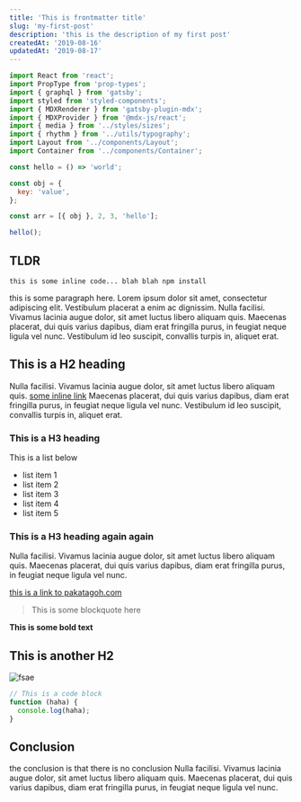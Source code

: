 ```yaml
---
title: 'This is frontmatter title'
slug: 'my-first-post'
description: 'this is the description of my first post'
createdAt: '2019-08-16'
updatedAt: '2019-08-17'
---
```


```jsx
import React from 'react';
import PropType from 'prop-types';
import { graphql } from 'gatsby';
import styled from 'styled-components';
import { MDXRenderer } from 'gatsby-plugin-mdx';
import { MDXProvider } from '@mdx-js/react';
import { media } from '../styles/sizes';
import { rhythm } from '../utils/typography';
import Layout from '../components/Layout';
import Container from '../components/Container';
```

```javascript
const hello = () => 'world';

const obj = {
  key: 'value',
};

const arr = [{ obj }, 2, 3, 'hello'];

hello();
```

## TLDR

`this is some inline code... blah blah npm install`

this is some paragraph here. Lorem ipsum dolor sit amet, consectetur adipiscing elit. Vestibulum placerat a enim ac dignissim. Nulla facilisi. Vivamus lacinia augue dolor, sit amet luctus libero aliquam quis. Maecenas placerat, dui quis varius dapibus, diam erat fringilla purus, in feugiat neque ligula vel nunc. Vestibulum id leo suscipit, convallis turpis in, aliquet erat.

## This is a H2 heading

Nulla facilisi. Vivamus lacinia augue dolor, sit amet luctus libero aliquam quis. [some inline link](https://pakatagoh.com) Maecenas placerat, dui quis varius dapibus, diam erat fringilla purus, in feugiat neque ligula vel nunc. Vestibulum id leo suscipit, convallis turpis in, aliquet erat.

### This is a H3 heading

This is a list below

- list item 1
- list item 2
- list item 3
- list item 4
- list item 5

### This is a H3 heading again again

Nulla facilisi. Vivamus lacinia augue dolor, sit amet luctus libero aliquam quis. Maecenas placerat, dui quis varius dapibus, diam erat fringilla purus, in feugiat neque ligula vel nunc.

[this is a link to pakatagoh.com](pakatagoh.com)

> This is some blockquote here

**This is some bold text**

## This is another H2

![fsae](./images/pg-fsae.jpg)

```javascript
// This is a code block
function (haha) {
  console.log(haha);
}
```

## Conclusion

the conclusion is that there is no conclusion
Nulla facilisi. Vivamus lacinia augue dolor, sit amet luctus libero aliquam quis. Maecenas placerat, dui quis varius dapibus, diam erat fringilla purus, in feugiat neque ligula vel nunc.
